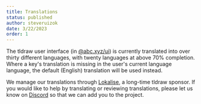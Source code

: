 ```yaml
---
title: Translations
status: published
author: steveruizok
date: 3/22/2023
order: 1
---
```


The tldraw user interface (in [@abc.xyz/ui](/docs/user-interface)) is currently translated into over thirty different languages, with twenty languages at above 70% completion. Where a key's translation is missing in the user's current language language, the default (English) translation will be used instead.

We manage our translations through [Lokalise](https://www.lokalise.com), a long-time tldraw sponsor. If you would like to help by translating or reviewing translations, please let us know on [Discord](https://discord.gg/sKNgCZyrrf) so that we can add you to the project.

